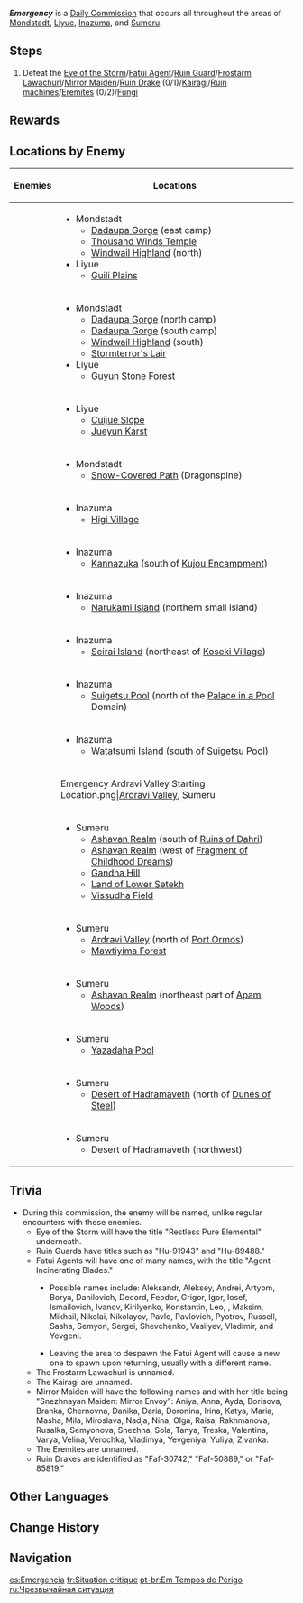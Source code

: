 {{See also|Crisis Mode|Fungi Buster}}
{{Quest Infobox
|id            = 
|type          = Commission
|image         = Commission Emergency.png
|caption       = [[Guyun Stone Forest]], Ruin Guard version
|startLocation   = [[Teyvat]]
|other         = 
*AR-Dependent Rewards
|characters    = Traveler
}}
'''''Emergency''''' is a [[Daily Commission]] that occurs all throughout the areas of [[Mondstadt]], [[Liyue]], [[Inazuma]], and [[Sumeru]].

==Steps==
{{Quest Description|An [[Eye of the Storm]]/<wbr>A [[Fatui Pyro Agent|Fatui Agent]] has been sighted in the wilderness, threatening the safety of the peripheral areas. Defeat it to put an end to this threat.<br /><br />A [[Ruin Guard]]/<wbr>A [[Frostarm Lawachurl]] has been sighted wandering the wilderness/sighted in the wild, threatening the safety of the surrounding area. Defeat it to put an end to this threat.<br /><br />A [[Mirror Maiden]]/<wbr>A [[Kairagi]] has been spotted in the wilderness, threatening the safety of the peripheral areas. Defeat her/him to put an end to this threat.<br /><br />[[Ruin Machines|Ruin machines]] have appeared in the wild, threatening the safety of the surrounding areas. Destroy them and remove this threat.<br /><br />A group of [[Eremites]] is skulking out in the wilds, and they're up to no good. Defeat this threat to ensure the safety of the surrounding areas.<br /><br />A particularly powerful [[Ruin Drake]] has been sighted out in the wild, threatening the safety of the surrounding areas. Destroy it and eliminate this threat.<br /><br />A group of angry [[Fungi]] has been sighted out in the wild, threatening the safety of nearby areas. Defeat them and put an end to this problem.}}
#Defeat the [[Eye of the Storm]]/<wbr>[[Fatui Pyro Agent|Fatui Agent]]/<wbr>[[Ruin Guard]]/<wbr>[[Frostarm Lawachurl]]/<wbr>[[Mirror Maiden]]/<wbr>[[Ruin Drake]] (0/1)/[[Kairagi]]/[[Ruin Machines|Ruin machines]]/[[Eremites]] (0/2)/<wbr>[[Fungi]]

==Rewards==
{{Commission Rewards|full}}

==Locations by Enemy==
{| class="article-table"
! Enemies !! Locations
|-
|{{Enemies|Eye of the Storm}} ||
*Mondstadt
**[[Dadaupa Gorge]] (east camp)
**[[Thousand Winds Temple]]
**[[Windwail Highland]] (north)
*Liyue
**[[Guili Plains]]
|-
|{{Enemies|Ruin Guard}} ||
*Mondstadt
**[[Dadaupa Gorge]] (north camp)
**[[Dadaupa Gorge]] (south camp)
**[[Windwail Highland]] (south)
**[[Stormterror's Lair]]
*Liyue
**[[Guyun Stone Forest]]
|-
|{{Enemies|Fatui Pyro Agent}} ||
*Liyue
**[[Cuijue Slope]]
**[[Jueyun Karst]]
|-
|{{Enemies|Frostarm Lawachurl}} ||
*Mondstadt
**[[Snow-Covered Path]] (Dragonspine)
|-
|{{Enemies|Mirror Maiden}} ||
*Inazuma
**[[Higi Village]]
|-
|{{Enemies|Kairagi: Dancing Thunder*2}} ||
*Inazuma
**[[Kannazuka]] (south of [[Kujou Encampment]])
|-
|{{Enemies|Kairagi: Dancing Thunder,Kairagi: Fiery Might}} ||
*Inazuma
**[[Narukami Island]] (northern small island)
|-
|{{Enemies|Ruin Destroyer,Ruin Scout}} ||
*Inazuma
**[[Seirai Island]] (northeast of [[Koseki Village]])
|-
|{{Enemies|Ruin Destroyer,Ruin Defender}} ||
*Inazuma
**[[Suigetsu Pool]] (north of the [[Palace in a Pool]] Domain)
|-
|{{Enemies|Ruin Destroyer,Ruin Cruiser}} ||
*Inazuma
**[[Watatsumi Island]] (south of Suigetsu Pool)
|-
|{{Enemies|Eremite Daythunder,Eremite Sunfrost}} ||
<gallery>
Emergency Ardravi Valley Starting Location.png|[[Ardravi Valley]], Sumeru
</gallery>
|-
|{{Enemies|Ruin Drake: Earthguard}} ||
*Sumeru
**[[Ashavan Realm]] (south of [[Ruins of Dahri]])
**[[Ashavan Realm]] (west of [[Fragment of Childhood Dreams]])
**[[Gandha Hill]]
**[[Land of Lower Setekh]]
**[[Vissudha Field]]
|-
|{{Enemies|Winged Dendroshroom*2, Winged Cryoshroom}} ||
*Sumeru
**[[Ardravi Valley]] (north of [[Port Ormos]])
**[[Mawtiyima Forest]]
|-
|{{Enemies|Grounded Hydroshroom*2, Winged Dendroshroom}} ||
*Sumeru
**[[Ashavan Realm]] (northeast part of [[Apam Woods]])
|-
|{{Enemies|Winged Dendroshroom*2, Grounded Hydroshroom}} ||
*Sumeru
**[[Yazadaha Pool]]
|-
|{{Enemies|Eremite Stone Enchanter,Eremite Sunfrost}} ||
*Sumeru
**[[Desert of Hadramaveth]] (north of [[Dunes of Steel]])
|-
|{{Enemies|Eremite Daythunder, Eremite Floral Ring-Dancer}} ||
*Sumeru
**Desert of Hadramaveth (northwest)
|}

==Trivia==
*During this commission, the enemy will be named, unlike regular encounters with these enemies.
**Eye of the Storm will have the title "Restless Pure Elemental" underneath.
**Ruin Guards have titles such as "Hu-91943" and "Hu-89488."
**Fatui Agents will have one of many names, with the title "Agent - Incinerating Blades."
***<section begin="AgentNames" />Possible names include: Aleksandr, Aleksey, Andrei, Artyom, Borya, Danilovich, Decord, Feodor, Grigor, Igor, Iosef, Ismailovich, Ivanov, Kirilyenko, Konstantin, Leo, {{Not a typo|Liev}}, Maksim, Mikhail, Nikolai, Nikolayev, Pavlo, Pavlovich, Pyotrov, Russell, Sasha, Semyon, Sergei, Shevchenko, Vasilyev, Vladimir, and Yevgeni.<section end="AgentNames" />
***Leaving the area to despawn the Fatui Agent will cause a new one to spawn upon returning, usually with a different name.
**The Frostarm Lawachurl is unnamed.
**The Kairagi are unnamed.
**Mirror Maiden will have the following names and with her title being "Snezhnayan Maiden: Mirror Envoy": Aniya, Anna, Ayda, Borisova, Branka, Chernovna, Danika, Daria, Doronina, Irina, Katya, Maria, Masha, Mila, Miroslava, Nadja, Nina, Olga, Raisa, Rakhmanova, Rusalka, Semyonova, Snezhna, Sola, Tanya, Treska, Valentina, Varya, Velina, Verochka, Vladimya, Yevgeniya, Yuliya, Zivanka.
**The Eremites are unnamed.
**Ruin Drakes are identified as "Faf-30742," "Faf-50889," or "Faf-85819."

==Other Languages==
{{Other Languages
|en      = Emergency
|zhs     = 临危受命
|zhs_rm  = Línwēishòumìng
|zht     = 臨危受命
|zht_rm  = Línwéishòumìng
|zh_tl   = To Lead in a Crisis
|ja      = 緊急受命
|ja_rm   = Kinkyuu Jumei
|ja_tl   = Emergency Commission
|ko      = 위난 속의 임무
|ko_rm   = Winan Sok-ui Immu
|ko_tl   = Mission in Danger
|es      = Emergencia
|es_tl   = Emergency
|fr      = Situation critique
|fr_tl   = Critical Situation
|ru      = Чрезвычайная ситуация
|ru_tl   = Emergency Situation
|th      = เหตุฉุกเฉิน
|th_rm   = Het Chukchoen
|th_tl   = Emergency Situation
|vi      = Nhận Lệnh Khi Nguy Cấp
|vi_tl   = 
|de      = Retter in der Not
|de_tl   = Savior in Need
|id      = Darurat
|id_tl   = Emergency
|pt      = Em Tempos de Perigo
|pt_tl   = In Times of Danger
|tr      = Acil Durum
|tr_tl   = 
|it      = Emergenza
|it_tl   = 
}}

==Change History==
{{Change History|1.0}}

==Navigation==
{{Commission Navbox|Basic}}

[[es:Emergencia]]
[[fr:Situation critique]]
[[pt-br:Em Tempos de Perigo]]
[[ru:Чрезвычайная ситуация]]
